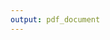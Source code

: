 ```yaml
---
output: pdf_document
---
```



\begin{centering}

\vspace{3 cm}

\Huge

{\bf Interactive analysis and visualization of a temporal network}

\vspace{3 cm}

\Large
Lorenzo Vegro

\vspace{3 cm}

\includegraphics{images/logo}

\normalsize
March 2016

\vspace{1.5 cm}

\normalsize

\bf{Relatore}:\\
Prof.ssa Fulvia Pennoni

\normalsize
\bf{Correlatore}:\\
Prof. Mirko Cesarini

\vspace{1 cm}

\normalsize
Scuola di Economia e Statistica

\normalsize
Universit\`a di Milano-Bicocca

\end{centering}

